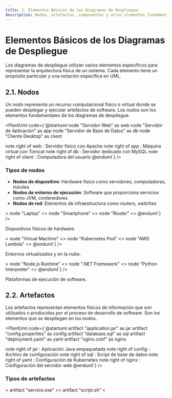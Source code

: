 ```yaml
---
title: 2. Elementos Básicos de los Diagramas de Despliegue
description: Nodos, artefactos, componentes y otros elementos fundamentales en UML
---
```



# Elementos Básicos de los Diagramas de Despliegue

Los diagramas de despliegue utilizan varios elementos específicos para representar la arquitectura física de un sistema. Cada elemento tiene un propósito particular y una notación específica en UML.

## 2.1. Nodos

Un nodo representa un recurso computacional físico o virtual donde se pueden desplegar y ejecutar artefactos de software. Los nodos son los elementos fundamentales de los diagramas de despliegue.

<PlantUml code={`@startuml
node "Servidor Web" as web
node "Servidor de Aplicación" as app
node "Servidor de Base de Datos" as db
node "Cliente Desktop" as client

note right of web : Servidor físico con Apache
note right of app : Máquina virtual con Tomcat
note right of db : Servidor dedicado con MySQL
note right of client : Computadora del usuario
@enduml`} />

### Tipos de nodos

- **Nodos de dispositivo**: Hardware físico como servidores, computadoras, móviles
- **Nodos de entorno de ejecución**: Software que proporciona servicios como JVM, contenedores
- **Nodos de red**: Elementos de infraestructura como routers, switches

<Tabs>
  <TabItem label="Nodos físicos">
    <PlantUml code={`@startuml
node "Servidor Rack" <<device>>
node "Laptop" <<device>>
node "Smartphone" <<device>>
node "Router" <<device>>
@enduml`} />
    <p>Dispositivos físicos de hardware.</p>
  </TabItem>
  <TabItem label="Nodos virtuales">
    <PlantUml code={`@startuml
node "Docker Container" <<container>>
node "Virtual Machine" <<vm>>
node "Kubernetes Pod" <<pod>>
node "AWS Lambda" <<serverless>>
@enduml`} />
    <p>Entornos virtualizados y en la nube.</p>
  </TabItem>
  <TabItem label="Entornos de ejecución">
    <PlantUml code={`@startuml
node "JVM" <<runtime>>
node "Node.js Runtime" <<runtime>>
node ".NET Framework" <<runtime>>
node "Python Interpreter" <<runtime>>
@enduml`} />
    <p>Plataformas de ejecución de software.</p>
  </TabItem>
</Tabs>

## 2.2. Artefactos

Los artefactos representan elementos físicos de información que son utilizados o producidos por el proceso de desarrollo de software. Son los elementos que se despliegan en los nodos.

<PlantUml code={`@startuml
artifact "application.jar" as jar
artifact "config.properties" as config
artifact "database.sql" as sql
artifact "deployment.yaml" as yaml
artifact "nginx.conf" as nginx

note right of jar : Aplicación Java empaquetada
note right of config : Archivo de configuración
note right of sql : Script de base de datos
note right of yaml : Configuración de Kubernetes
note right of nginx : Configuración del servidor web
@enduml`} />

### Tipos de artefactos

<Tabs>
  <TabItem label="Ejecutables">
    <PlantUml code={`@startuml
artifact "app.jar" <<executable>>
artifact "service.exe" <<executable>>
artifact "script.sh" <<script>>
artifact "app.war" <<web-archive>>
@enduml`} />
    <p>Archivos que pueden ejecutarse directamente.</p>
  </TabItem>
  <TabItem label="Configuración">
    <PlantUml code={`@startuml
artifact "application.yml" <<config>>
artifact "database.properties" <<config>>
artifact "Dockerfile" <<config>>
artifact "docker-compose.yml" <<config>>
@enduml`} />
    <p>Archivos de configuración del sistema.</p>
  </TabItem>
  <TabItem label="Datos">
    <PlantUml code={`@startuml
artifact "schema.sql" <<data>>
artifact "backup.dump" <<data>>
artifact "static-files.zip" <<data>>
artifact "certificates.pem" <<security>>
@enduml`} />
    <p>Archivos de datos y recursos.</p>
  </TabItem>
</Tabs>

## 2.3. Componentes desplegables

Los componentes en diagramas de despliegue representan unidades de software que pueden ser desplegadas independientemente en nodos específicos.

<PlantUml code={`@startuml
node "Servidor de Aplicación" {
  component [API Gateway] as gateway
  component [User Service] as user
  component [Order Service] as order
  component [Payment Service] as payment
}

node "Servidor Web" {
  component [Frontend App] as frontend
  component [Static Files] as static
}

frontend --> gateway : HTTP
gateway --> user : Internal API
gateway --> order : Internal API
gateway --> payment : Internal API
@enduml`} />

### Características de los componentes

- **Independencia**: Pueden desplegarse por separado
- **Encapsulación**: Ocultan su implementación interna
- **Interfaces**: Proporcionan puntos de comunicación claros
- **Reutilización**: Pueden ejecutarse en diferentes nodos

## 2.4. Especificaciones de despliegue

Las especificaciones de despliegue definen la configuración y parámetros necesarios para desplegar artefactos en nodos específicos.

<PlantUml code={`@startuml
node "Production Server" {
  artifact "app.jar"
  component [Spring Boot App]
  
  note as JVMConfig
    JVM Configuration:
    - Xmx: 2048m
    - Xms: 1024m
    - profile: production
  end note
}

node "Database Server" {
  database "PostgreSQL"
  
  note as DBConfig
    Database Configuration:
    - max_connections: 200
    - shared_buffers: 256MB
    - port: 5432
  end note
}
@enduml`} />

## 2.5. Dispositivos y procesadores

Los dispositivos representan nodos físicos con capacidades de procesamiento, mientras que los procesadores son elementos que pueden ejecutar componentes.

<PlantUml code={`@startuml
node "Web Server" <<device>> as webdev {
  component "Intel Xeon" <<processor>>
  component "16GB RAM" <<memory>>
}

node "Database Server" <<device>> as dbdev {
  component "AMD EPYC" <<processor>>
  component "64GB RAM" <<memory>>
  component "SSD Storage" <<storage>>
}

node "Load Balancer" <<device>> as lbdev {
  component "ARM Cortex" <<processor>>
  component "8GB RAM" <<memory>>
}

webdev --> dbdev : Ethernet
lbdev --> webdev : Ethernet
@enduml`} />

### Especificaciones de hardware

- **CPU**: Tipo y velocidad del procesador
- **Memoria**: Cantidad de RAM disponible
- **Almacenamiento**: Tipo y capacidad de disco
- **Red**: Interfaces y ancho de banda

## 2.6. Conexiones de comunicación

Las conexiones representan los enlaces de comunicación entre nodos, mostrando cómo se comunican los diferentes elementos del sistema.

<PlantUml code={`@startuml
node "Cliente" as client
node "Proxy Server" as proxy
node "App Server 1" as app1
node "App Server 2" as app2
node "Database" as db
node "Cache Server" as cache

client --> proxy : HTTPS/443
proxy --> app1 : HTTP/8080
proxy --> app2 : HTTP/8080
app1 --> db : TCP/5432
app2 --> db : TCP/5432
app1 --> cache : TCP/6379
app2 --> cache : TCP/6379

note right of client : SSL/TLS encriptado
note bottom of app1 : Conexión persistente
@enduml`} />

### Tipos de conexiones

<Tabs>
  <TabItem label="Protocolos de red">
    <PlantUml code={`@startuml
node "Client" as c
node "Server" as s

c --> s : HTTP/HTTPS
c --> s : TCP/UDP
c --> s : WebSocket
c --> s : gRPC
@enduml`} />
    <p>Diferentes protocolos de comunicación.</p>
  </TabItem>
  <TabItem label="Conexiones internas">
    <PlantUml code={`@startuml
node "Server" {
  component A
  component B
  A --> B : IPC
  A --> B : Shared Memory
  A --> B : Message Queue
}
@enduml`} />
    <p>Comunicación dentro del mismo nodo.</p>
  </TabItem>
  <TabItem label="Conexiones de red">
    <PlantUml code={`@startuml
cloud "Internet"
node "DMZ" 
node "Internal Network"

Internet --> DMZ : Firewall
DMZ --> "Internal Network" : VPN
@enduml`} />
    <p>Conexiones a través de diferentes redes.</p>
  </TabItem>
</Tabs>

## 2.7. Estereotipos y etiquetas

Los estereotipos proporcionan información adicional sobre el tipo y propósito de los elementos en el diagrama.

<PlantUml code={`@startuml
node "Web Tier" <<web-server>> {
  component [Nginx] <<reverse-proxy>>
  artifact "ssl.cert" <<certificate>>
}

node "App Tier" <<application-server>> {
  component [Spring Boot] <<microservice>>
  artifact "app.jar" <<executable>>
}

node "Data Tier" <<database-server>> {
  database "PostgreSQL" <<relational-db>>
  artifact "backup.sql" <<data-backup>>
}

node "Mobile" <<client-device>> {
  component [Mobile App] <<native-app>>
}

cloud "CDN" <<content-delivery>> {
  artifact "static-assets" <<web-content>>
}
@enduml`} />

## 2.8. Ejemplo integrado

Veamos un ejemplo completo que combina todos los elementos básicos:

<PlantUml code={`@startuml
package "E-commerce Deployment Architecture" {
  
  cloud "Internet" {
    node "User Device" <<client>> {
      component [Web Browser] <<client-app>>
      component [Mobile App] <<native-app>>
    }
  }
  
  package "DMZ" {
    node "Load Balancer" <<hardware>> {
      component [HAProxy] <<load-balancer>>
      artifact "haproxy.cfg" <<config>>
    }
    
    node "Web Server 1" <<vm>> {
      component [Nginx] <<web-server>>
      artifact "nginx.conf" <<config>>
      artifact "ssl.cert" <<certificate>>
    }
    
    node "Web Server 2" <<vm>> {
      component [Nginx] <<web-server>>
      artifact "nginx.conf" <<config>>
      artifact "ssl.cert" <<certificate>>
    }
  }
  
  package "Application Tier" {
    node "App Server 1" <<container>> {
      component [API Gateway] <<microservice>>
      component [User Service] <<microservice>>
      artifact "app1.jar" <<executable>>
      artifact "config.yml" <<config>>
    }
    
    node "App Server 2" <<container>> {
      component [Order Service] <<microservice>>
      component [Payment Service] <<microservice>>
      artifact "app2.jar" <<executable>>
      artifact "config.yml" <<config>>
    }
  }
  
  package "Data Tier" {
    node "Database Primary" <<server>> {
      database "PostgreSQL Master" <<primary-db>>
      artifact "schema.sql" <<data>>
    }
    
    node "Database Replica" <<server>> {
      database "PostgreSQL Slave" <<replica-db>>
      artifact "backup.sql" <<backup>>
    }
    
    node "Cache Server" <<server>> {
      component [Redis] <<cache>>
      artifact "redis.conf" <<config>>
    }
  }
}

' Conexiones
[Web Browser] --> [HAProxy] : HTTPS/443
[Mobile App] --> [HAProxy] : HTTPS/443
[HAProxy] --> [Nginx] : HTTP/80
[Nginx] --> [API Gateway] : HTTP/8080
[API Gateway] --> [User Service] : gRPC
[API Gateway] --> [Order Service] : gRPC
[Order Service] --> [Payment Service] : HTTP
[User Service] --> [PostgreSQL Master] : JDBC/5432
[Order Service] --> [PostgreSQL Master] : JDBC/5432
[PostgreSQL Master] --> [PostgreSQL Slave] : Replication
[User Service] --> [Redis] : TCP/6379
[Order Service] --> [Redis] : TCP/6379

note right of [HAProxy] : Balanceador con SSL termination
note bottom of [PostgreSQL Master] : Base de datos principal con replicación
note right of [Redis] : Cache distribuido para sesiones
@enduml`} />

<Aside type="tip">
  Este ejemplo muestra una arquitectura típica de microservicios con separación clara entre las capas de presentación, aplicación y datos.
</Aside>

Los elementos básicos de los diagramas de despliegue proporcionan un vocabulario completo para modelar infraestructuras complejas. En la siguiente sección, exploraremos las relaciones entre estos elementos y cómo representarlas efectivamente.

